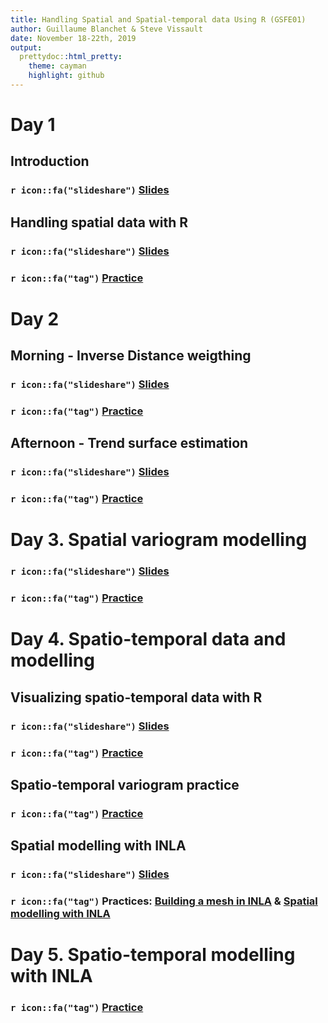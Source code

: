 ```yaml
---
title: Handling Spatial and Spatial-temporal data Using R (GSFE01)
author: Guillaume Blanchet & Steve Vissault
date: November 18-22th, 2019
output:
  prettydoc::html_pretty:
    theme: cayman
    highlight: github
---
```



# **Day 1** 

## Introduction

### `r icon::fa("slideshare")` [Slides](https://steveviss.github.io/PR-GSFE01/index.html)

## Handling spatial data with R

### `r icon::fa("slideshare")` [Slides](https://steveviss.github.io/PR-GSFE01/basics)

### `r icon::fa("tag")` [Practice](https://steveviss.github.io/PR-GSFE01/basics/practice.html)

# **Day 2**

## Morning - Inverse Distance weigthing

### `r icon::fa("slideshare")` [Slides](https://steveviss.github.io/PR-GSFE01/IDW/index.html)

### `r icon::fa("tag")` [Practice](https://steveviss.github.io/PR-GSFE01/IDW/practice.html)

## Afternoon - Trend surface estimation

### `r icon::fa("slideshare")` [Slides](https://steveviss.github.io/PR-GSFE01/trend_surface/index.html)

### `r icon::fa("tag")` [Practice](https://steveviss.github.io/PR-GSFE01/trend_surface/practice.html)

# **Day 3**. Spatial variogram modelling

### `r icon::fa("slideshare")` [Slides](https://steveviss.github.io/PR-GSFE01/sp_vario/index.html)

### `r icon::fa("tag")` [Practice](https://steveviss.github.io/PR-GSFE01/sp_vario/practice.html)

# **Day 4**. Spatio-temporal data and modelling

## Visualizing spatio-temporal data with R

### `r icon::fa("slideshare")` [Slides](https://steveviss.github.io/PR-GSFE01/st_manip/index.html)

### `r icon::fa("tag")` [Practice](https://steveviss.github.io/PR-GSFE01/st_manip/practice.html)

## Spatio-temporal variogram practice

### `r icon::fa("tag")` [Practice](https://steveviss.github.io/PR-GSFE01/sp_time_vario/practice.html)

## Spatial modelling with INLA

### `r icon::fa("slideshare")` [Slides](https://steveviss.github.io/PR-GSFE01/INLA/index.html)

### `r icon::fa("tag")` Practices: [Building a mesh in INLA](https://steveviss.github.io/PR-GSFE01/INLA/practiceMesh.html) & [Spatial modelling with INLA](https://steveviss.github.io/PR-GSFE01/INLA/practiceINLASpace.html)

# **Day 5**. Spatio-temporal modelling with INLA

### `r icon::fa("tag")` [Practice](https://steveviss.github.io/PR-GSFE01/INLA/practiceINLASpaceTime.html)
